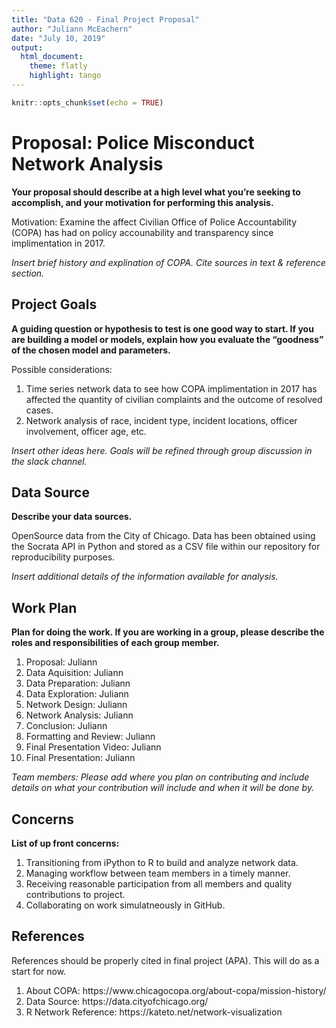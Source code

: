 ```yaml
---
title: "Data 620 - Final Project Proposal"
author: "Juliann McEachern"
date: "July 10, 2019"
output:
  html_document:
    theme: flatly
    highlight: tango
---
```


```r
knitr::opts_chunk$set(echo = TRUE)
```

# Proposal: Police Misconduct Network Analysis

**Your proposal should describe at a high level what you’re seeking to accomplish, and your motivation for performing this analysis.** 

Motivation: Examine the affect Civilian Office of Police Accountability (COPA) has had on policy accounability and transparency since implimentation in 2017. 

*Insert brief history and explination of COPA. Cite sources in text & reference section.*

## Project Goals

**A guiding question or hypothesis to test is one good way to start.  If you are building a model or models, explain how you evaluate the “goodness” of the chosen model and parameters.**

Possible considerations: 

1.  Time series network data to see how COPA implimentation in 2017 has affected the quantity of civilian complaints and the outcome of resolved cases. 
2.  Network analysis of race, incident type, incident locations, officer involvement, officer age, etc. 

*Insert other ideas here. Goals will be refined through group discussion in the slack channel.*

## Data Source

**Describe your data sources.**

OpenSource data from the City of Chicago. Data has been obtained using the Socrata API in Python and stored as a CSV file within our repository for reproducibility purposes. 

*Insert additional details of the information available for analysis.*

## Work Plan 

**Plan for doing the work.  If you are working in a group, please describe the roles and responsibilities of each group member.**

1.  Proposal: Juliann
2.  Data Aquisition: Juliann
3.  Data Preparation: Juliann
4.  Data Exploration: Juliann
5.  Network Design: Juliann
6.  Network Analysis: Juliann
7.  Conclusion: Juliann
8.  Formatting and Review: Juliann
9.  Final Presentation Video: Juliann
10.  Final Presentation: Juliann 


*Team members: Please add where you plan on contributing and include details on what your contribution will include and when it will be done by.*

## Concerns

**List of up front concerns:**

1.  Transitioning from iPython to R to build and analyze network data. 
2.  Managing workflow between team members in a timely manner.
3.  Receiving reasonable participation from all members and quality contributions to project.
4.  Collaborating on work simulatneously in GitHub. 

## References

References should be properly cited in final project (APA). This will do as a start for now. 

1.  About COPA: https://www.chicagocopa.org/about-copa/mission-history/
2.  Data Source: https://data.cityofchicago.org/
3.  R Network Reference: https://kateto.net/network-visualization
